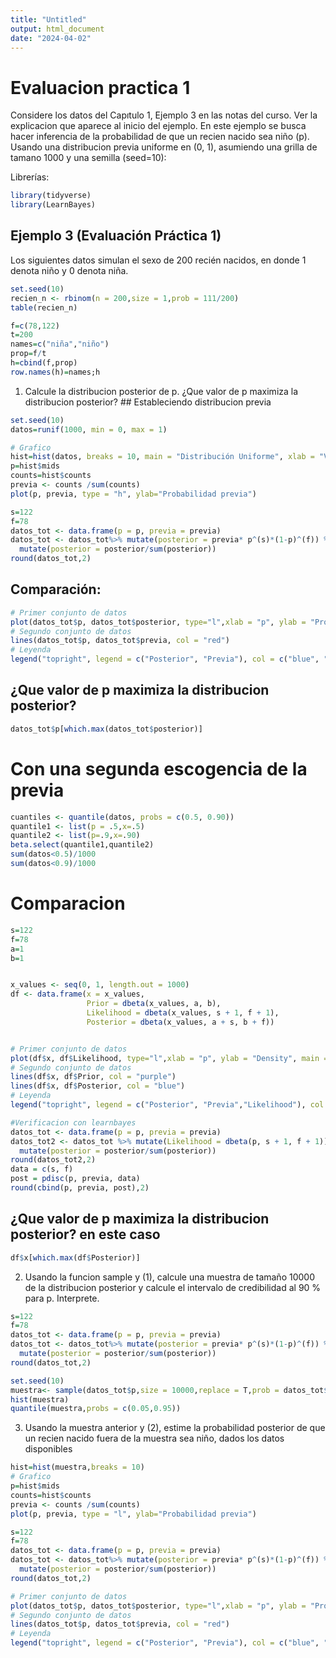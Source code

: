 ```yaml
---
title: "Untitled"
output: html_document
date: "2024-04-02"
---
```



# Evaluacion practica 1
Considere los datos del Capıtulo 1, Ejemplo 3 en las notas del curso. Ver
la explicacion que aparece al inicio del ejemplo. En este ejemplo se busca
hacer inferencia de la probabilidad de que un recien nacido sea niño (p).
Usando una distribucion previa uniforme en (0, 1), asumiendo una grilla de
tamano 1000 y una semilla (seed=10): 

Librerías:
```r
library(tidyverse)
library(LearnBayes)
```

## Ejemplo 3 (Evaluación Práctica 1)

Los siguientes datos simulan el sexo de 200 recién nacidos, en donde 1 denota niño y 0 denota niña.

```r
set.seed(10)
recien_n <- rbinom(n = 200,size = 1,prob = 111/200)
table(recien_n)
```

```r
f=c(78,122)
t=200
names=c("niña","niño")
prop=f/t
h=cbind(f,prop)
row.names(h)=names;h
```


1. Calcule la distribucion posterior de p. ¿Que valor de p maximiza la
distribucion posterior?
## Estableciendo distribucion previa
```r
set.seed(10)
datos=runif(1000, min = 0, max = 1)

# Grafico
hist=hist(datos, breaks = 10, main = "Distribución Uniforme", xlab = "Valores")
p=hist$mids
counts=hist$counts
previa <- counts /sum(counts) 
plot(p, previa, type = "h", ylab="Probabilidad previa")
```

```r
s=122
f=78
datos_tot <- data.frame(p = p, previa = previa)
datos_tot <- datos_tot%>% mutate(posterior = previa* p^(s)*(1-p)^(f)) %>%
  mutate(posterior = posterior/sum(posterior)) 
round(datos_tot,2)
```

## Comparación:
```r
# Primer conjunto de datos
plot(datos_tot$p, datos_tot$posterior, type="l",xlab = "p", ylab = "Probability", main = "Comparación:",col="blue")
# Segundo conjunto de datos
lines(datos_tot$p, datos_tot$previa, col = "red")
# Leyenda
legend("topright", legend = c("Posterior", "Previa"), col = c("blue", "red"), lty = 1)
```
## ¿Que valor de p maximiza la distribucion posterior?
```r
datos_tot$p[which.max(datos_tot$posterior)]
```




# Con una segunda escogencia de la previa
```r
cuantiles <- quantile(datos, probs = c(0.5, 0.90))
quantile1 <- list(p = .5,x=.5) 
quantile2 <- list(p=.9,x=.90)
beta.select(quantile1,quantile2)
sum(datos<0.5)/1000
sum(datos<0.9)/1000
```
# Comparacion
```r
s=122
f=78
a=1
b=1


x_values <- seq(0, 1, length.out = 1000)
df <- data.frame(x = x_values,
                 Prior = dbeta(x_values, a, b),
                 Likelihood = dbeta(x_values, s + 1, f + 1),
                 Posterior = dbeta(x_values, a + s, b + f))


# Primer conjunto de datos
plot(df$x, df$Likelihood, type="l",xlab = "p", ylab = "Density", main = "Comparación:",col="orange",lwd=5) 
# Segundo conjunto de datos 
lines(df$x, df$Prior, col = "purple")
lines(df$x, df$Posterior, col = "blue")
# Leyenda
legend("topright", legend = c("Posterior", "Previa","Likelihood"), col = c("blue", "purple","orange"), lty = 1)
```
```r
#Verificacion con learnbayes
datos_tot <- data.frame(p = p, previa = previa)
datos_tot2 <- datos_tot %>% mutate(Likelihood = dbeta(p, s + 1, f + 1)) %>% mutate(posterior =Likelihood*previa)%>%
  mutate(posterior = posterior/sum(posterior))
round(datos_tot2,2)
data = c(s, f)
post = pdisc(p, previa, data)
round(cbind(p, previa, post),2)
```

## ¿Que valor de p maximiza la distribucion posterior? en este caso
```r
df$x[which.max(df$Posterior)]
```
2. Usando la funcion sample y (1), calcule una muestra de tamaño
10000 de la distribucion posterior y calcule el intervalo de credibilidad al 90 % para p. Interprete.

```r
s=122
f=78
datos_tot <- data.frame(p = p, previa = previa)
datos_tot <- datos_tot%>% mutate(posterior = previa* p^(s)*(1-p)^(f)) %>%
  mutate(posterior = posterior/sum(posterior)) 
round(datos_tot,2)
```

```r
set.seed(10)
muestra<- sample(datos_tot$p,size = 10000,replace = T,prob = datos_tot$posterior)
hist(muestra)
quantile(muestra,probs = c(0.05,0.95))
```


3. Usando la muestra anterior y (2), estime la probabilidad posterior de
que un recien nacido fuera de la muestra sea niño, dados los datos
disponibles
```r
hist=hist(muestra,breaks = 10)
# Grafico
p=hist$mids
counts=hist$counts
previa <- counts /sum(counts) 
plot(p, previa, type = "l", ylab="Probabilidad previa")

```
```r
s=122
f=78
datos_tot <- data.frame(p = p, previa = previa)
datos_tot <- datos_tot%>% mutate(posterior = previa* p^(s)*(1-p)^(f)) %>%
  mutate(posterior = posterior/sum(posterior)) 
round(datos_tot,2)
```

```r
# Primer conjunto de datos
plot(datos_tot$p, datos_tot$posterior, type="l",xlab = "p", ylab = "Probability", main = "Comparación:",col="blue")
# Segundo conjunto de datos
lines(datos_tot$p, datos_tot$previa, col = "red")
# Leyenda
legend("topright", legend = c("Posterior", "Previa"), col = c("blue", "red"), lty = 1)
```
